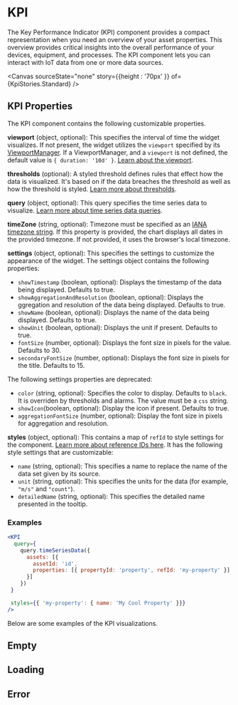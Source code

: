 

# KPI

The Key Performance Indicator (KPI) component provides a compact representation when you need an overview of your asset properties. 
This overview provides critical insights into the overall performance of your devices, equipment, and processes. 
The KPI component lets you can interact with IoT data from one or more data sources.

<Canvas sourceState="none" story={{height : '70px' }} of={KpiStories.Standard} />

## KPI Properties

The KPI component contains the following customizable properties.

**viewport** (object, optional): This specifies the interval of time the widget visualizes. If not present, the widget utilizes the `viewport` specified by its [ViewportManager](/docs/components-viewportmanager--docs).
If a ViewportManager, and a `viewport` is not defined, the default value is `{ duration: '10d' }`.
[Learn about the viewport](/docs/core-viewport--docs).

**thresholds** (optional): A styled threshold defines rules that effect how the data is visualized. It's based on if the data breaches the threshold as well as how the threshold is styled.
[Learn more about thresholds](/docs/core-thresholds--docs#thresholds).

**query** (object, optional): This query specifies the time series data to visualize. [Learn more about time series data queries](/docs/core-time-series-data--docs).

**timeZone** (string, optional): Timezone must be specified as an [IANA timezone string](https://ftp.iana.org/tz/tzdb-2020f/zone1970.tab). If this property is provided, the chart displays all dates in the provided timezone. If not provided, it uses the browser's local timezone.

**settings** (object, optional): This specifies the settings to customize the appearance of the widget. The settings object contains the following properties:

  * `showTimestamp` (boolean, optional): Displays the timestamp of the data being displayed. Defaults to true.
  * `showAggregationAndResolution` (boolean, optional): Displays the ggregation and resolution of the data being displayed. Defaults to true.
  * `showName` (boolean, optional): Displays the name of the data being displayed. Defaults to true.
  * `showUnit` (boolean, optional): Displays the unit if present. Defaults to true.
  * `fontSize` (number, optional): Displays the font size in pixels for the value. Defaults to 30.
  * `secondaryFontSize` (number, optional): Displays the font size in pixels for the title. Defaults to 15.

  The following settings properties are deprecated:
  * `color` (string, optional): Specifies the color to display. Defaults to `black`. It is overriden by thresholds and alarms. The value must be a `css` string.
  * `showIcon`(boolean, optional): Display the icon if present. Defaults to true.
  * `aggregationFontSize` (number, optional): Display the font size in pixels for aggregation and resolution.

**styles** (object, optional): This contains a map of `refId` to style settings for the component. [Learn more about reference IDs here](/docs/core-styles--docs).
It has the following style settings that are customizable:

  * `name` (string, optional): This specifies a name to replace the name of the data set given by its source.
  * `unit` (string, optional): This specifies the units for the data (for example, `"m/s"` and `"count"`).
  * `detailedName` (string, optional): This specifies the detailed name presented in the tooltip.

### Examples

```jsx
<KPI
  query={
    query.timeSeriesData({
      assets: [{
        assetId: 'id',
        properties: [{ propertyId: 'property', refId: 'my-property' }]
      }]
    })
 }

 styles={{ 'my-property': { name: 'My Cool Property' }}}
/>

```


<Meta of={KpiStories} />

Below are some examples of the KPI visualizations.

## Empty
<Canvas sourceState="none"   of={KpiStories.Empty} />

## Loading
<Canvas sourceState="none"  of={KpiStories.Loading} />

## Error
<Canvas sourceState="none"   of={KpiStories.Error} />
